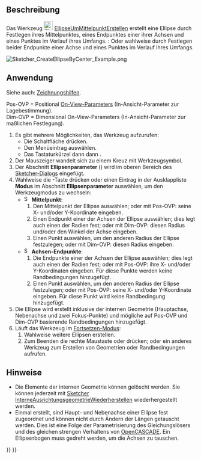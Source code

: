 <languages/>

{{Docnav/de
|[[Sketcher_Create3PointCircle/de|KreisDurch3PunkteErstellen]]
|[[Sketcher_CreateEllipseBy3Points/de|EllipseDurch3PunkteErstellen]]
|[[Sketcher_Workbench/de|Sketcher]]
|IconL=Sketcher_Create3PointCircle.svg
|IconR=Sketcher_CreateEllipseBy3Points.svg
|IconC=Workbench_Sketcher.svg
}}

{{GuiCommand/de
|Name=Sketcher CreateEllipseByCenter
|Name/de=Sketcher EllipseUmMittelpunktErstellen
|MenuLocation=Skizze → Geometrien → Ellipse um Mittelpunkt
|Workbenches=[[Sketcher_Workbench/de|Sketcher]]
|Shortcut={{KEY|G}} {{KEY|E}} {{KEY|E}}
|Version=0.15
|SeeAlso=[[Sketcher_CreateArcOfEllipse/de|Sketcher EllipsenbogenErstellen]]
}}

<span id="Description"></span>
==Beschreibung==

Das Werkzeug [[Image:Sketcher_CreateEllipseByCenter.svg|24px]] [[Sketcher_CreateEllipseByCenter/de|EllipseUmMittelpunktErstellen]] erstellt eine Ellipse durch Festlegen ihres Mittelpunktes, eines Endpunktes einer ihrer Achsen und eines Punktes im Verlauf ihres Umfangs. {{Version/de|1.0}}: Oder wahlweise durch Festlegen beider Endpunkte einer Achse und eines Punktes im Verlauf ihres Umfangs.

[[Image:Sketcher_CreateEllipseByCenter_Example.png]]
{{Caption|Ellipse (weiß) mit interner Geometrie (dunkelgelb)}}

<span id="Usage"></span>
==Anwendung==

Siehe auch: [[Sketcher_Workbench/de#Zeichnungshilfen|Zeichnungshilfen]].

Pos-OVP = Positional [[Sketcher_Preferences/de#Allgemein|On-View-Parameters]] (In-Ansicht-Parameter zur Lagebestimmung). {{Version/de|1.0}}<br>
Dim-OVP = Dimensional On-View-Parameters (In-Ansicht-Parameter zur maßlichen Festlegung). {{Version/de|1.0}}

# Es gibt mehrere Möglichkeiten, das Werkzeug aufzurufen:
#* Die Schaltfläche {{Button|[[Image:Sketcher_CreateEllipseByCenter.svg|16px]] [[Sketcher_CreateEllipseByCenter/de|Ellipse um Mittelpunkt]]}} drücken.
#* Den Menüeintrag {{MenuCommand|Skizze → Geometrien → [[Image:Sketcher_CreateEllipseByCenter.svg|16px]] Ellipse um Mittelpunkt}} auswählen.
#* Das Tastaturkürzel {{KEY|G}} dann {{KEY|E}} dann {{KEY|E}}.
# Der Mauszeiger wandelt sich zu einem Kreuz mit Werkzeugsymbol.
# Der Abschnitt '''Ellipsenparameter''' ({{Version/de|1.0}}) wird im oberen Bereich des [[Sketcher_Dialog/de|Sketcher-Dialogs]] eingefügt.
# Wahlweise die {{KEY|M}}-Taste drücken oder einen Eintrag in der Ausklappliste '''Modus''' im Abschnitt '''Ellipsenparameter''' auswählen, um den Werkzeugmodus zu wechseln:
#* [[Image:Sketcher_CreateEllipseByCenter.svg|16px]] '''Mittelpunkt''':
#*# Den Mittelpunkt der Ellipse auswählen; oder mit Pos-OVP: seine X- und/oder Y-Koordinate eingeben.
#*# Einen Endpunkt einer der Achsen der Ellipse auswählen; dies legt auch einen der Radien fest; oder mit Dim-OVP: diesen Radius und/oder den Winkel der Achse eingeben.
#*# Einen Punkt auswählen, um den anderen Radius der Ellipse festzulegen; oder mit Dim-OVP: diesen Radius eingeben.
#* [[Image:Sketcher_CreateEllipseBy3Points.svg|16px]] '''Achsen-Endpunkte''': {{Version/de|1.0}}
#*# Die Endpunkte einer der Achsen der Ellipse auswählen; dies legt auch einen der Radien fest; oder mit Pos-OVP: ihre X- und/oder Y-Koordinaten eingeben. Für diese Punkte werden keine Randbedingungen hinzugefügt.
#*# Einen Punkt auswählen, um den anderen Radius der Ellipse festzulegen; oder mit Pos-OVP: seine X- und/oder Y-Koordinate eingeben. Für diese Punkt wird keine Randbedingung hinzugefügt.
# Die Ellipse wird erstellt inklusive der internen Geometrie (Hauptachse, Nebenachse und zwei Fokus-Punkte) und mögliche auf Pos-OVP und Dim-OVP basierende Randbedingungen hinzugefügt.
# Läuft das Werkzeug im [[Sketcher_Workbench/de#Fortsetzen-Modi|Fortsetzen-Modus]]:
## Wahlweise weitere Ellipsen erstellen.
## Zum Beenden die rechte Maustaste oder {{KEY|Esc}} drücken; oder ein anderes Werkzeug zum Erstellen von Geometrien oder Randbedingungen aufrufen.

<span id="Notes"></span>
==Hinweise==

* Die Elemente der internen Geometrie können gelöscht werden. Sie können jederzeit mit [[Sketcher_RestoreInternalAlignmentGeometry/de|Sketcher InterneAusrichtungsgeometrieWiederherstellen]] wiederhergestellt werden.
* Einmal erstellt, sind Haupt- und Nebenachse einer Ellipse fest zugeordnet und können nicht durch Ändern der Längen getauscht werden. Dies ist eine Folge der Parametrisierung des Gleichungslösers und des gleichen strengen Verhaltens von [[OpenCASCADE/de|OpenCASCADE]]. Ein Ellipsenbogen muss gedreht werden, um die Achsen zu tauschen.


{{Docnav/de
|[[Sketcher_Create3PointCircle/de|KreisDurch3PunkteErstellen]]
|[[Sketcher_CreateEllipseBy3Points/de|EllipseDurch3PunkteErstellen]]
|[[Sketcher_Workbench/de|Sketcher]]
|IconL=Sketcher_Create3PointCircle.svg
|IconR=Sketcher_CreateEllipseBy3Points.svg
|IconC=Workbench_Sketcher.svg
}}

{{Sketcher_Tools_navi{{#translation:}}}}
{{Userdocnavi{{#translation:}}}}